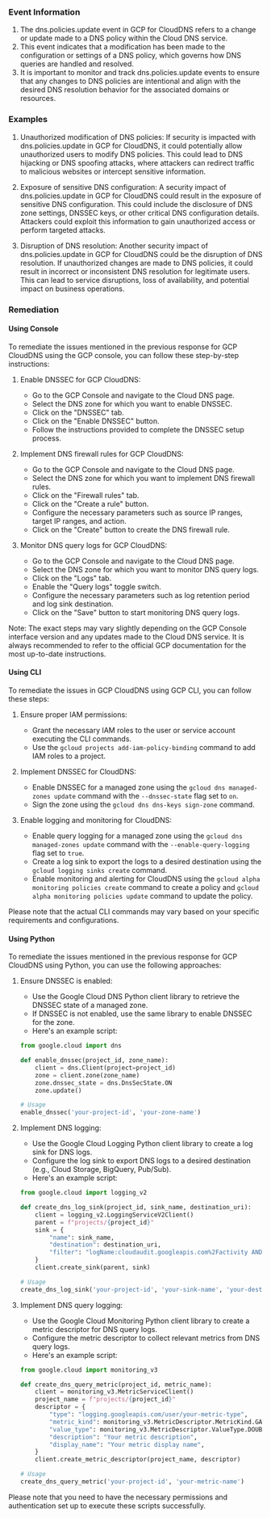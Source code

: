
### Event Information

1. The dns.policies.update event in GCP for CloudDNS refers to a change or update made to a DNS policy within the Cloud DNS service.
2. This event indicates that a modification has been made to the configuration or settings of a DNS policy, which governs how DNS queries are handled and resolved.
3. It is important to monitor and track dns.policies.update events to ensure that any changes to DNS policies are intentional and align with the desired DNS resolution behavior for the associated domains or resources.


### Examples

1. Unauthorized modification of DNS policies: If security is impacted with dns.policies.update in GCP for CloudDNS, it could potentially allow unauthorized users to modify DNS policies. This could lead to DNS hijacking or DNS spoofing attacks, where attackers can redirect traffic to malicious websites or intercept sensitive information.

2. Exposure of sensitive DNS configuration: A security impact of dns.policies.update in GCP for CloudDNS could result in the exposure of sensitive DNS configuration. This could include the disclosure of DNS zone settings, DNSSEC keys, or other critical DNS configuration details. Attackers could exploit this information to gain unauthorized access or perform targeted attacks.

3. Disruption of DNS resolution: Another security impact of dns.policies.update in GCP for CloudDNS could be the disruption of DNS resolution. If unauthorized changes are made to DNS policies, it could result in incorrect or inconsistent DNS resolution for legitimate users. This can lead to service disruptions, loss of availability, and potential impact on business operations.

### Remediation

#### Using Console

To remediate the issues mentioned in the previous response for GCP CloudDNS using the GCP console, you can follow these step-by-step instructions:

1. Enable DNSSEC for GCP CloudDNS:
   - Go to the GCP Console and navigate to the Cloud DNS page.
   - Select the DNS zone for which you want to enable DNSSEC.
   - Click on the "DNSSEC" tab.
   - Click on the "Enable DNSSEC" button.
   - Follow the instructions provided to complete the DNSSEC setup process.

2. Implement DNS firewall rules for GCP CloudDNS:
   - Go to the GCP Console and navigate to the Cloud DNS page.
   - Select the DNS zone for which you want to implement DNS firewall rules.
   - Click on the "Firewall rules" tab.
   - Click on the "Create a rule" button.
   - Configure the necessary parameters such as source IP ranges, target IP ranges, and action.
   - Click on the "Create" button to create the DNS firewall rule.

3. Monitor DNS query logs for GCP CloudDNS:
   - Go to the GCP Console and navigate to the Cloud DNS page.
   - Select the DNS zone for which you want to monitor DNS query logs.
   - Click on the "Logs" tab.
   - Enable the "Query logs" toggle switch.
   - Configure the necessary parameters such as log retention period and log sink destination.
   - Click on the "Save" button to start monitoring DNS query logs.

Note: The exact steps may vary slightly depending on the GCP Console interface version and any updates made to the Cloud DNS service. It is always recommended to refer to the official GCP documentation for the most up-to-date instructions.

#### Using CLI

To remediate the issues in GCP CloudDNS using GCP CLI, you can follow these steps:

1. Ensure proper IAM permissions:
   - Grant the necessary IAM roles to the user or service account executing the CLI commands.
   - Use the `gcloud projects add-iam-policy-binding` command to add IAM roles to a project.

2. Implement DNSSEC for CloudDNS:
   - Enable DNSSEC for a managed zone using the `gcloud dns managed-zones update` command with the `--dnssec-state` flag set to `on`.
   - Sign the zone using the `gcloud dns dns-keys sign-zone` command.

3. Enable logging and monitoring for CloudDNS:
   - Enable query logging for a managed zone using the `gcloud dns managed-zones update` command with the `--enable-query-logging` flag set to `true`.
   - Create a log sink to export the logs to a desired destination using the `gcloud logging sinks create` command.
   - Enable monitoring and alerting for CloudDNS using the `gcloud alpha monitoring policies create` command to create a policy and `gcloud alpha monitoring policies update` command to update the policy.

Please note that the actual CLI commands may vary based on your specific requirements and configurations.

#### Using Python

To remediate the issues mentioned in the previous response for GCP CloudDNS using Python, you can use the following approaches:

1. Ensure DNSSEC is enabled:
   - Use the Google Cloud DNS Python client library to retrieve the DNSSEC state of a managed zone.
   - If DNSSEC is not enabled, use the same library to enable DNSSEC for the zone.
   - Here's an example script:

   ```python
   from google.cloud import dns

   def enable_dnssec(project_id, zone_name):
       client = dns.Client(project=project_id)
       zone = client.zone(zone_name)
       zone.dnssec_state = dns.DnsSecState.ON
       zone.update()

   # Usage
   enable_dnssec('your-project-id', 'your-zone-name')
   ```

2. Implement DNS logging:
   - Use the Google Cloud Logging Python client library to create a log sink for DNS logs.
   - Configure the log sink to export DNS logs to a desired destination (e.g., Cloud Storage, BigQuery, Pub/Sub).
   - Here's an example script:

   ```python
   from google.cloud import logging_v2

   def create_dns_log_sink(project_id, sink_name, destination_uri):
       client = logging_v2.LoggingServiceV2Client()
       parent = f"projects/{project_id}"
       sink = {
           "name": sink_name,
           "destination": destination_uri,
           "filter": "logName:cloudaudit.googleapis.com%2Factivity AND protoPayload.methodName:dns",
       }
       client.create_sink(parent, sink)

   # Usage
   create_dns_log_sink('your-project-id', 'your-sink-name', 'your-destination-uri')
   ```

3. Implement DNS query logging:
   - Use the Google Cloud Monitoring Python client library to create a metric descriptor for DNS query logs.
   - Configure the metric descriptor to collect relevant metrics from DNS query logs.
   - Here's an example script:

   ```python
   from google.cloud import monitoring_v3

   def create_dns_query_metric(project_id, metric_name):
       client = monitoring_v3.MetricServiceClient()
       project_name = f"projects/{project_id}"
       descriptor = {
           "type": "logging.googleapis.com/user/your-metric-type",
           "metric_kind": monitoring_v3.MetricDescriptor.MetricKind.GAUGE,
           "value_type": monitoring_v3.MetricDescriptor.ValueType.DOUBLE,
           "description": "Your metric description",
           "display_name": "Your metric display name",
       }
       client.create_metric_descriptor(project_name, descriptor)

   # Usage
   create_dns_query_metric('your-project-id', 'your-metric-name')
   ```

Please note that you need to have the necessary permissions and authentication set up to execute these scripts successfully.


